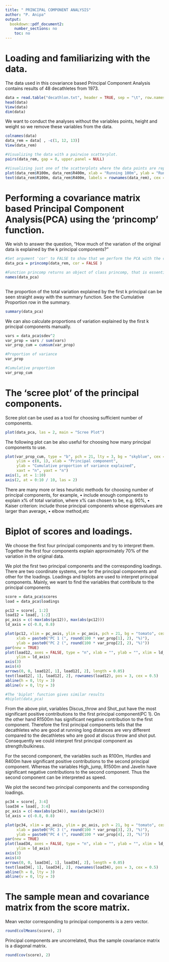 ---
title: " PRINCIPAL COMPONENT ANALYSIS"
author: "P. Anipa"
output:
  bookdown::pdf_document2:
    number_sections: no
    toc: no
---


# Loading and familiarizing with the data.

The data used in this covariance based Principal Component Analysis contains results of 48 decathletes from 1973.

```{r}

data = read.table("decathlon.txt", header = TRUE, sep = "\t", row.names = 1)
head(data)
View(data)
dim(data)

```

We want to conduct the analyses without the variables points, height and weight so we remove these variables from the data.

```{r}

colnames(data)
data_rem = data[ , -c(1, 12, 13)]
View(data_rem)

#Visualizing the data with a pairwise scatterplot.
pairs(data_rem, gap = 0, upper.panel = NULL)

#Visualizing just one of the scatterplots where the data points are replaced with the names of the decathletes.
plot(data_rem$R100m, data_rem$R400m, xlab = "Running 100m", ylab = "Running 400m", type="n")
text(data_rem$R100m, data_rem$R400m, labels = rownames(data_rem), cex = 0.5)

```


# Performing a covariance matrix based Principal Component Analysis(PCA) using the 'princomp' function.

We wish to answer the question, "How much of the variation of the original data is explained by the k principal components?"

```{r}

#Set argument 'cor' to FALSE to show that we perform the PCA with the covariance matrix.
data_pca = princomp(data_rem, cor = FALSE )

#Function princomp returns an object of class princomp, that is essentially a list of objects.
names(data_pca) 
  
```

The proportion of the total variation explained by the first k principal can be seen straight away with the summary function. See the Cumulative Proportion row in the summary.

```{r}

summary(data_pca)

```

We can also calculate proportions of variation explained by the first k principal components manually.

```{r}

vars = data_pca$sdev^2
var_prop = vars / sum(vars)
var_prop_cum = cumsum(var_prop)

#Proportion of variance
var_prop 

#Cumulative proportion
var_prop_cum 
```


# The 'scree plot' of the principal components.

Scree plot can be used as a tool for choosing sufficient number of components.

```{r}

plot(data_pca, las = 2, main = "Scree Plot")

```

The following plot can be also useful for choosing how many principal components to use.

```{r}

plot(var_prop_cum, type = "b", pch = 21, lty = 3, bg = "skyblue", cex = 1.5,
     ylim = c(0, 1), xlab = "Principal component",
     ylab = "Cumulative proportion of variance explained",
     xaxt = "n", yaxt = "n")
axis(1, at = 1:10)
axis(2, at = 0:10 / 10, las = 2)

```

There are many more or less heuristic methods for choosing number of principal components,
for example,
  • include enough components to explain x% of total variation, where x% can chosen to be,
  e.g. 90%,
  • Kaiser criterion: include those principal components whose eigenvalues are larger than
  average,
  • elbow method,etc


# Biplot of scores and loadings.

We choose the first four principal components and try to interpret them. Together the first four components explain approximately 70\% of the variation in the original data.


We plot the first two principal components and the corresponding loadings. There are two coordinate systems, one for the principal components and other for the loadings. Loadings and biplots are used to interpret principal components. Mainly, we want to find the variables that contribute to the principal components

```{r}

score = data_pca$scores
load = data_pca$loadings

pc12 = score[, 1:2]
load12 = load[, 1:2]
pc_axis = c(-max(abs(pc12)), max(abs(pc12)))
ld_axis = c(-0.8, 0.8)

plot(pc12, xlim = pc_axis, ylim = pc_axis, pch = 21, bg = "tomato", cex = 1.25,
     xlab = paste0("PC 1 (", round(100 * var_prop[1], 2), "%)"),
     ylab = paste0("PC 2 (", round(100 * var_prop[2], 2), "%)"))
par(new = TRUE)
plot(load12, axes = FALSE, type = "n", xlab = "", ylab = "", xlim = ld_axis,
     ylim = ld_axis)
axis(3)
axis(4)
arrows(0, 0, load12[, 1], load12[, 2], length = 0.05)
text(load12[, 1], load12[, 2], rownames(load12), pos = 3, cex = 0.5)
abline(h = 0, lty = 3)
abline(v = 0, lty = 3)

#The 'biplot' function gives similar results
#biplot(data_pca)

```

From the above plot, variables Discus_throw and Shot_put have the most significant 
positive contributions to the first principal component(PC 1). On the other hand R1500m has significant negative contribution to the first component. Therefore the first principal components tells that the decathletes who are good at running long distances are very different compared to the decathletes who are good at discus throw and shot put. Consequently we could interpret first principal component as strength/bulkiness.

For the second component, the variables such as R100m, Hurdles and R400m have significant positive contributions to the second principal component. Whereas the variables High_jump, R1500m and Javelin have significant negative contributions to the second component. Thus the second component can be interpreted as speed.


We plot the second two principal components and the corresponding loadings.

```{r}

pc34 = score[, 3:4]
load34 = load[, 3:4]
pc_axis = c(-max(abs(pc34)), max(abs(pc34)))
ld_axis = c(-0.8, 0.8)

plot(pc34, xlim = pc_axis, ylim = pc_axis, pch = 21, bg = "tomato", cex = 1.25,
     xlab = paste0("PC 3 (", round(100 * var_prop[3], 2), "%)"),
     ylab = paste0("PC 4 (", round(100 * var_prop[4], 2), "%)"))
par(new = TRUE)
plot(load34, axes = FALSE, type = "n", xlab = "", ylab = "", xlim = ld_axis,
     ylim = ld_axis)
axis(3)
axis(4)
arrows(0, 0, load34[, 1], load34[, 2], length = 0.05)
text(load34[, 1], load34[, 2], rownames(load34), pos = 3, cex = 0.5)
abline(h = 0, lty = 3)
abline(v = 0, lty = 3)

```

# The sample mean and covariance matrix from the score matrix.


Mean vector corresponding to principal components is a zero vector.

```{r}

round(colMeans(score), 2)

```

Principal components are uncorrelated, thus the sample covariance matrix is a diagonal matrix.

```{r}

round(cov(score), 2)

```

